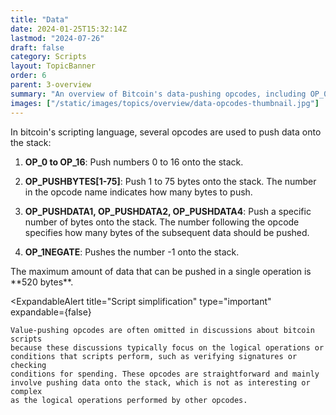 ```yaml
---
title: "Data"
date: 2024-01-25T15:32:14Z
lastmod: "2024-07-26"
draft: false
category: Scripts
layout: TopicBanner
order: 6
parent: 3-overview
summary: "An overview of Bitcoin's data-pushing opcodes, including OP_0 to OP_16, OP_PUSHBYTES, and OP_PUSHDATA operations, with a focus on stack manipulation and size limitations."
images: ["/static/images/topics/overview/data-opcodes-thumbnail.jpg"]
---
```


In bitcoin's scripting language, several opcodes are used to push data onto the stack:

1. **OP_0 to OP_16**: Push numbers 0 to 16 onto the stack.

2. **OP_PUSHBYTES[1-75]**: Push 1 to 75 bytes onto the stack. The number in the opcode name indicates how many bytes to push.

3. **OP_PUSHDATA1, OP_PUSHDATA2, OP_PUSHDATA4**: Push a specific number of bytes onto the stack. The number following the opcode specifies how many bytes of the subsequent data should be pushed.

<OpcodeDataVisualizer></OpcodeDataVisualizer>

4. **OP_1NEGATE**: Pushes the number -1 onto the stack.

<ExpandableAlert title="Maximum Data Size" type="warning" expandable={false}>
    The maximum amount of data that can be pushed in a single operation is **520
    bytes**.
</ExpandableAlert>

<ExpandableAlert
    title="Script simplification"
    type="important"
    expandable={false}
>
    Value-pushing opcodes are often omitted in discussions about bitcoin scripts
    because these discussions typically focus on the logical operations or
    conditions that scripts perform, such as verifying signatures or checking
    conditions for spending. These opcodes are straightforward and mainly
    involve pushing data onto the stack, which is not as interesting or complex
    as the logical operations performed by other opcodes.
</ExpandableAlert>
